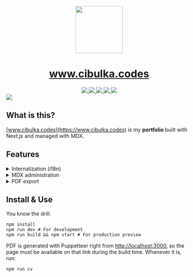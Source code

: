 <div align="center" className="flex flex-col items-center gap-4 mb-4">
  <img src="https://www.cibulka.codes/onion-dark.png" height="128" width="128" />
  <h1 align="center" className="text-5xl font-bold">
    <a href="https://www.cibulka.codes">www.cibulka.codes</a>
  </h1>
</div>

<div align="center" className="flex justify-center items-center gap-4 mb-12">
  <a aria-label="Next.js" href="https://www.nextjs.org">
    <img src="https://img.shields.io/badge/MDX-black?logo=mdx&labelColor=black" />
  </a>
  <a aria-label="MDX" href="https://www.contentlayer.dev">
    <img src="https://img.shields.io/badge/Next.js-black?logo=next.js&labelColor=black" />
  </a>
  <a aria-label="TypeScript" href="https://www.typescriptlang.org/">
    <img src="https://img.shields.io/badge/TypeScript-black?logo=TypeScript&labelColor=black" />
  </a>
  <a aria-label="Tailwind" href="https://tailwindcss.com/">
    <img src="https://img.shields.io/badge/Tailwind_CSS-black?logo=tailwindcss&labelColor=black" />
  </a>
  <a aria-label="My resumé" href="https://www.cibulka.codes/en/cv.pdf">
    <img src="https://img.shields.io/badge/Download_my_resumé!-blue" />
  </a>
</div>

<img src="https://www.cibulka.codes/screenshot.png" className="mb-12" />

## What is this?

[www.cibulka.codes](https://www.cibulka.codes) is my **portfolio** built with Next.js and managed with MDX.

## Features

<details>
  <summary>Internalization (i18n)</summary>
  More on that soon.
</details>

<details>
  <summary>MDX administration</summary>
  More on that soon.
</details>

<details>
  <summary>PDF export</summary>
  More on that soon.
</details>

## Install & Use

You know the drill.

```
npm install
npm run dev # For development
npm run build && npm start # For production preview
```

PDF is generated with Puppetteer right from [http://localhost:3000](http://localhost:3000), so the page must be available on that link during the build time. Whenever it is, run:

```
npm run cv
```
